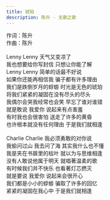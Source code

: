 ```yaml
---
title: 琥珀
description: 陈升 - 无歌之歌
---
```


作词：陈升<br />作曲：陈升<br /><br />Lenny Lenny 天气又变凉了<br />我也想要给你写封信 只想让你能了解<br />Lenny Lenny 简单的话最不好说<br />如果你还能再相信我 骗子都有许多理由<br />我们是跌倒岁月的蜉蝣 时光是无色的琥珀<br />将我们紧紧的凝固在没有尽头的尽头<br />我偶尔会哭我经常也会笑 早忘了谁对谁错<br />就是敢说 我爱你 说起来有点害羞<br />有时我也会很害怕 送走了许多的黄昏<br />也许根本就没有任何理由 于是我们就相逢<br /><br />Charlie Charlie 我必须勇敢的对你说<br />我偷问过山 我去问了海 其实我什么也不懂<br />我是夹在书扉里的枯叶 就以为与思维相逢<br />没有人敢说他属于明天 就唱著温柔的歌<br />有时候我们并不快乐 也看著灯芯撚灭<br />就是要说 我爱你 说起来会很开心<br />我们都是小小的蜉蝣 骗取了许多的回忆<br />紧紧的凝固在我心中 于是我们就相逢